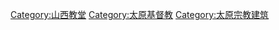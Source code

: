[[Category:山西教堂|Category:山西教堂]]
[[Category:太原基督教|Category:太原基督教]]
[[Category:太原宗教建筑|Category:太原宗教建筑]]